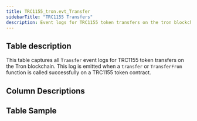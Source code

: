 ```yaml
---
title: TRC1155_tron.evt_Transfer
sidebarTitle: "TRC1155 Transfers"
description: Event logs for TRC1155 token transfers on the tron blockchain. 
---
```


## Table description

This table captures all `Transfer` event logs for TRC1155 token transfers on the Tron blockchain.
This log is emitted when a `transfer` or `TransferFrom` function is called successfully on a TRC1155 token contract.

## Column Descriptions


<ColumnDescriptions tableSchema="erc1155_tron" tableName="evt_transfer" />

## Table Sample


<TableSample tableSchema="erc1155_tron" tableName="evt_transfer" /> 